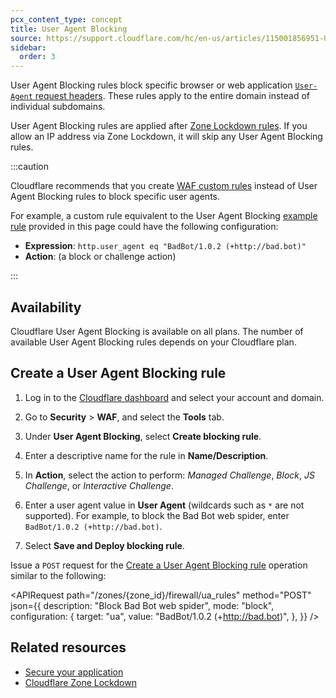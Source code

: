 ```yaml
---
pcx_content_type: concept
title: User Agent Blocking
source: https://support.cloudflare.com/hc/en-us/articles/115001856951-Understanding-Cloudflare-User-Agent-Blocking
sidebar:
  order: 3
---
```



User Agent Blocking rules block specific browser or web application [`User-Agent` request headers](https://developer.mozilla.org/en-US/docs/Web/HTTP/Headers/User-Agent). These rules apply to the entire domain instead of individual subdomains.

User Agent Blocking rules are applied after [Zone Lockdown rules](/waf/tools/zone-lockdown/). If you allow an IP address via Zone Lockdown, it will skip any User Agent Blocking rules.

:::caution

Cloudflare recommends that you create [WAF custom rules](/waf/custom-rules/) instead of User Agent Blocking rules to block specific user agents.

For example, a custom rule equivalent to the User Agent Blocking [example rule](#create-a-user-agent-blocking-rule) provided in this page could have the following configuration:

- **Expression**: `http.user_agent eq "BadBot/1.0.2 (+http://bad.bot)"`
- **Action**: (a block or challenge action)

:::

## Availability

Cloudflare User Agent Blocking is available on all plans. The number of available User Agent Blocking rules depends on your Cloudflare plan.

<FeatureTable id="security.x_user_agent_rules" />

## Create a User Agent Blocking rule

<Tabs syncKey="dashPlusAPI"> <TabItem label="Dashboard">

1. Log in to the [Cloudflare dashboard](https://dash.cloudflare.com/) and select your account and domain.

2. Go to **Security** > **WAF**, and select the **Tools** tab.

3. Under **User Agent Blocking**, select **Create blocking rule**.

4. Enter a descriptive name for the rule in **Name/Description**.

5. In **Action**, select the action to perform: _Managed Challenge_, _Block_, _JS Challenge_, or _Interactive Challenge_.

6. Enter a user agent value in **User Agent** (wildcards such as `*` are not supported). For example, to block the Bad Bot web spider, enter `BadBot/1.0.2 (+http://bad.bot)`.

7. Select **Save and Deploy blocking rule**.

</TabItem> <TabItem label="API">

Issue a `POST` request for the [Create a User Agent Blocking rule](/api/resources/firewall/subresources/ua_rules/methods/create/) operation similar to the following:

<APIRequest
	path="/zones/{zone_id}/firewall/ua_rules"
	method="POST"
	json={{
		description: "Block Bad Bot web spider",
		mode: "block",
		configuration: {
			target: "ua",
			value: "BadBot/1.0.2 (+http://bad.bot)",
		},
	}}
/>

</TabItem> </Tabs>

## Related resources

- [Secure your application](/learning-paths/application-security/account-security/)
- [Cloudflare Zone Lockdown](/waf/tools/zone-lockdown/)
